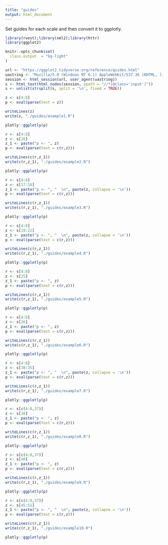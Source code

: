 ```yaml
---
title: "guides"
output: html_document
---
```


Set guides for each scale and then convert it to ggplotly.

```r
library(rvest);library(xml2);library(httr)
library(ggplot2)

knitr::opts_chunk$set(
  class.output  = "bg-light"
)
```

```r
url <- "https://ggplot2.tidyverse.org/reference/guides.html"
uastring <- "Mozilla/5.0 (Windows NT 6.1) AppleWebKit/537.36 (KHTML, like Gecko) Chrome/88.0.4324.190 Safari/537.36"
session <- html_session(url, user_agent(uastring))
s <- html_text(html_nodes(session, xpath = "//*[@class='input']"))
s <- unlist(strsplit(s, split = '\n', fixed = TRUE))
```

```r
z <- s[4:8]
p <- eval(parse(text = z))
```

```r
writeLines(z)
write(z, "./guides/example1.R")
```

```r
plotly::ggplotly(p)
```

```r
r <- s[4:8]
z <- s[16]
z_1 <- paste("p <- ", z)
p <- eval(parse(text = c(r,z)))
```

```r
writeLines(c(r,z_1))
write(c(r,z_1), "./guides/example2.R")
```

```r
plotly::ggplotly(p)
```

```r
r <- s[4:8]
z <- s[17:18]
z_1 <- paste("p <- ", "  \n", paste(z, collapse = '\n'))
p <- eval(parse(text = c(r,z)))
```

```r
writeLines(c(r,z_1))
write(c(r,z_1), "./guides/example3.R")
```

```r
plotly::ggplotly(p)
```

```r
r <- s[4:8]
z <- s[19:22]
z_1 <- paste("p <- ", "  \n", paste(z, collapse = '\n'))
p <- eval(parse(text = c(r,z)))
```

```r
writeLines(c(r,z_1))
write(c(r,z_1), "./guides/example4.R")
```

```r
plotly::ggplotly(p)
```

```r
r <- s[4:8]
z <- s[25]
z_1 <- paste("p <- ", z)
p <- eval(parse(text = c(r,z)))
```

```r
writeLines(c(r,z_1))
write(c(r,z_1), "./guides/example5.R")
```

```r
plotly::ggplotly(p)
```

```r
r <- s[4:8]
z <- s[26]
z_1 <- paste("p <- ", z)
p <- eval(parse(text = c(r,z)))
```

```r
writeLines(c(r,z_1))
write(c(r,z_1), "./guides/example6.R")
```

```r
plotly::ggplotly(p)
```

```r
r <- s[4:8]
z <- s[30:35]
z_1 <- paste("p <- ", "  \n", paste(z, collapse = '\n'))
p <- eval(parse(text = c(r,z)))
```

```r
writeLines(c(r,z_1))
write(c(r,z_1), "./guides/example7.R")
```

```r
plotly::ggplotly(p)
```

```r
r <- s[c(4:8,37)]
z <- s[38]
z_1 <- paste("p <- ", z)
p <- eval(parse(text = c(r,z)))
```

```r
writeLines(c(r,z_1))
write(c(r,z_1), "./guides/example8.R")
```

```r
plotly::ggplotly(p)
```

```r
r <- s[c(4:8,37)]
z <- s[40]
z_1 <- paste("p <- ", z)
p <- eval(parse(text = c(r,z)))
```

```r
writeLines(c(r,z_1))
write(c(r,z_1), "./guides/example9.R")
```

```r
plotly::ggplotly(p)
```

```r
r <- s[c(4:8,37)]
z <- s[45:51]
z_1 <- paste("p <- ", "  \n", paste(z, collapse = '\n'))
p <- eval(parse(text = c(r,z)))
```

```r
writeLines(c(r,z_1))
write(c(r,z_1), "./guides/example10.R")
```

```r
plotly::ggplotly(p)
```

